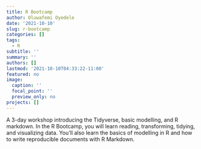 ```yaml
---
title: R Bootcamp
author: Oluwafemi Oyedele
date: '2021-10-10'
slug: r-bootcamp
categories: []
tags:
  - R
subtitle: ''
summary: ''
authors: []
lastmod: '2021-10-10T04:33:22-11:00'
featured: no
image:
  caption: ''
  focal_point: ''
  preview_only: no
projects: []
---
```



A 3-day workshop introducing the Tidyverse, basic modelling, and R markdown. In the R Bootcamp, you will learn reading, transforming, tidying, and visualizing data. You'll also learn the basics of modelling in R and how to write reproducible documents with R Markdown.

